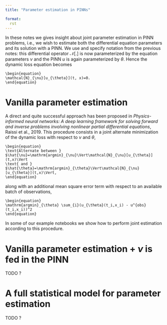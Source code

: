 ```yaml
---
title: "Parameter estimation in PINNs"

format:
  rst
---
```


In these notes we gives insight about joint parameter estimation in PINN
problems, i.e., we wish to estimate both the differential equation parameters
and its solution with a PINN. We use and specify notation from the previous
notes: this differential operator $\mathcal{N}[.]$ is now parameterized by the
equation parameters $\nu$ and the PINN $u$ is again parameterized by $\theta$.
Hence the dynamic loss equation becomes

``` math
\begin{equation}
\mathcal{N}_{\nu}[u_{\theta}](t, x)=0.
\end{equation}
```

# Vanilla parameter estimation

A direct and quite successful approach has been proposed in _Physics-informed
neural networks: A deep learning framework for solving forward and inverse
problems involving nonlinear partial differential equations_, Raissi et al.,
2019. This procedure consists in a joint alternate minimization of the dynamic
loss with respect to $\nu$ and $\theta$,

``` math
\begin{equation}
\text{Alternate between }
$\hat{\nu}=\mathrm{argmin}_{\nu}\Vert\mathcal{N}_{\nu}[u_{\theta}](t,x)\Vert
\text{ and }
$\hat{\theta}=\mathrm{argmin}_{\theta}\Vert\mathcal{N}_{\nu}[u_{\theta}](t,x)\Vert,
\end{equation}
```

along with an additional mean square error term with respect to an available batch of
observations,

``` math
\begin{equation}
\mathrm{argmin}_{\theta} \sum_{i}(u_{\theta}(t_i,x_i) - u^{obs}(t_i,x_i))^2
\end{equation}
```

In some of our example notebooks we show how to perform joint estimation according to
this procedure.

# Vanilla parameter estimation + $\nu$ is fed in the PINN
TODO ?

# A full statistical model for parameter estimation
TODO ?
